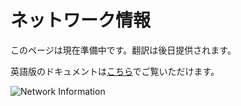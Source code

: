 # ネットワーク情報

このページは現在準備中です。翻訳は後日提供されます。

英語版のドキュメントは[こちら](/en/developer-tools/accessEntryPoint)でご覧いただけます。

<div className="flex justify-center my-8">
  <img src="/assets/network-info.png" alt="Network Information" className="rounded-lg shadow-md max-w-full" />
</div> 
